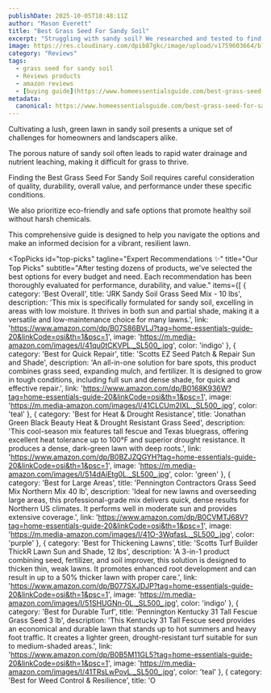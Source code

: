 ```yaml
---
publishDate: 2025-10-05T18:48:11Z
author: "Mason Everett"
title: "Best Grass Seed For Sandy Soil"
excerpt: "Struggling with sandy soil? We researched and tested to find the best grass seed options for you, ensuring a lush, vibrant lawn. Make an informed choice today."
image: https://res.cloudinary.com/dpib87gkc/image/upload/v1759603664/blog_image_1759603663_hujyst.webp
category: "Reviews"
tags:
  - grass seed for sandy soil
  - Reviews products
  - amazon reviews
  - [buying guide](https://www.homeessentialsguide.com/best-grass-seed-for-clay-soil)
metadata:
  canonical: https://www.homeessentialsguide.com/best-grass-seed-for-sandy-soil
---
```



<p>
  Cultivating a lush, green lawn in sandy soil presents a unique set of challenges for homeowners and landscapers alike.
</p>
<p>
  The porous nature of sandy soil often leads to rapid water drainage and nutrient leaching, making it difficult for grass to thrive.
</p>
<p>
  Finding the Best Grass Seed For Sandy Soil requires careful consideration of quality, durability, overall value, and performance under these specific conditions.
</p>
<p>
  We also prioritize eco-friendly and safe options that promote healthy soil without harsh chemicals.
</p>
<p>
  This comprehensive guide is designed to help you navigate the options and make an informed decision for a vibrant, resilient lawn.
</p>

<TopPicks
  id="top-picks"
  tagline="Expert Recommendations ✨"
  title="Our Top Picks"
  subtitle="After testing dozens of products, we've selected the best options for every budget and need. Each recommendation has been thoroughly evaluated for performance, durability, and value."
  items={[
    {
      category: 'Best Overall',
      title: 'JRK Sandy Soil Grass Seed Mix - 10 lbs',
      description: 'This mix is specifically formulated for sandy soil, excelling in areas with low moisture. It thrives in both sun and partial shade, making it a versatile and low-maintenance choice for many lawns.',
      link: 'https://www.amazon.com/dp/B07S86BVLJ?tag=home-essentials-guide-20&linkCode=osi&th=1&psc=1',
      image: 'https://m.media-amazon.com/images/I/41qu0tCKVPL._SL500_.jpg',
      color: 'indigo'
    },
    {
      category: 'Best for Quick Repair',
      title: 'Scotts EZ Seed Patch & Repair Sun and Shade',
      description: 'An all-in-one solution for bare spots, this product combines grass seed, expanding mulch, and fertilizer. It is designed to grow in tough conditions, including full sun and dense shade, for quick and effective repair.',
      link: 'https://www.amazon.com/dp/B0168K936W?tag=home-essentials-guide-20&linkCode=osi&th=1&psc=1',
      image: 'https://m.media-amazon.com/images/I/41CLCUm2IXL._SL500_.jpg',
      color: 'teal'
    },
    {
      category: 'Best for Heat & Drought Resistance',
      title: 'Jonathan Green Black Beauty Heat & Drought Resistant Grass Seed',
      description: 'This cool-season mix features tall fescue and Texas bluegrass, offering excellent heat tolerance up to 100°F and superior drought resistance. It produces a dense, dark-green lawn with deep roots.',
      link: 'https://www.amazon.com/dp/B0BZJZQGYH?tag=home-essentials-guide-20&linkCode=osi&th=1&psc=1',
      image: 'https://m.media-amazon.com/images/I/514dAiEtg0L._SL500_.jpg',
      color: 'green'
    },
    {
      category: 'Best for Large Areas',
      title: 'Pennington Contractors Grass Seed Mix Northern Mix 40 lb',
      description: 'Ideal for new lawns and overseeding large areas, this professional-grade mix delivers quick, dense results for Northern US climates. It performs well in moderate sun and provides extensive coverage.',
      link: 'https://www.amazon.com/dp/B0CVMTJ68V?tag=home-essentials-guide-20&linkCode=osi&th=1&psc=1',
      image: 'https://m.media-amazon.com/images/I/41O-3WqfasL._SL500_.jpg',
      color: 'purple'
    },
    {
      category: 'Best for Thickening Lawns',
      title: 'Scotts Turf Builder ThickR Lawn Sun and Shade, 12 lbs',
      description: 'A 3-in-1 product combining seed, fertilizer, and soil improver, this solution is designed to thicken thin, weak lawns. It promotes enhanced root development and can result in up to a 50% thicker lawn with proper care.',
      link: 'https://www.amazon.com/dp/B077SXJDJP?tag=home-essentials-guide-20&linkCode=osi&th=1&psc=1',
      image: 'https://m.media-amazon.com/images/I/51SHUGNn-0L._SL500_.jpg',
      color: 'indigo'
    },
    {
      category: 'Best for Durable Turf',
      title: 'Pennington Kentucky 31 Tall Fescue Grass Seed 3 lb',
      description: 'This Kentucky 31 Tall Fescue seed provides an economical and durable lawn that stands up to hot summers and heavy foot traffic. It creates a lighter green, drought-resistant turf suitable for sun to medium-shaded areas.',
      link: 'https://www.amazon.com/dp/B0B5M11GL5?tag=home-essentials-guide-20&linkCode=osi&th=1&psc=1',
      image: 'https://m.media-amazon.com/images/I/41TRsLwPovL._SL500_.jpg',
      color: 'teal'
    },
    {
      category: 'Best for Weed Control & Resilience',
      title: 'O